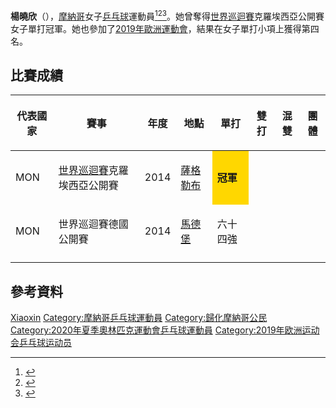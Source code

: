 {{noteTA|G1=Table Tennis}}
{{Infobox 乒乓球
| playername = 楊曉欣<br />Yang Xiaoxin
| image = 
| imagesize = 
| caption =
| fullname = 
| nicknames =
| nationality = {{MCO}}
| residence =
| playingstyle =
| equipment =
| hrank = 44（2015年5月）
| club =
| birthdate = {{birth date and age|1988|1|8}}
| birthplace = {{CHN}}[[北京|北京]]
| deathdate =
| deathplace =
| height = 
| weight = 
| medaltemplates =
}}

'''楊曉欣'''（{{bd|1988年|1月8日|c=Yang, Xiaoxin}}），[[摩納哥|摩納哥]]女子[[乒乓球|乒乓球]]運動員<ref>{{cite web|url=http://www.ittf.com/ittf_stats/stats_per_player.asp?player_id=112868|title=Stats Records - ITTF Statistics|deadurl=yes|archiveurl=https://web.archive.org/web/20140525234210/http://www.ittf.com/ittf_stats/stats_per_player.asp?player_id=112868|archivedate=2014-05-25}}</ref><ref>{{cite web|url=http://www.ittf.com/ittf_ranking/world_ranking_per_name.asp?Siniors=1&Player_ID=112868|title=World ranking Record for YANG Xiaoxin (MON)|deadurl=yes|archiveurl=https://web.archive.org/web/20140525233404/http://www.ittf.com/ittf_ranking/world_ranking_per_name.asp?Siniors=1&Player_ID=112868|archivedate=2014-05-25}}</ref><ref>{{cite web|url=http://www.ittfranking.com/cgi-bin/ttplayer.cgi?number=112868&lang=0&format=detailed|title=YANG Xiaoxin (MON) - ITTF Rankings|access-date=2014-05-24|archive-date=2014-05-25|archive-url=https://web.archive.org/web/20140525234055/http://www.ittfranking.com/cgi-bin/ttplayer.cgi?number=112868&lang=0&format=detailed|dead-url=no}}</ref>。她曾奪得[[國際桌總職業巡迴賽|世界巡迴賽]]克羅埃西亞公開賽女子單打冠軍。她也參加了[[2019年歐洲運動會|2019年歐洲運動會]]，結果在女子單打小項上獲得第四名。

== 比賽成績 ==
{|  class="wikitable sortable"
|- class="hintergrundfarbe6"
! 代表國家 !! 賽事 !! 年度 !! 地點 !! 單打 !! 雙打 !! 混雙 !! 團體   
|-
| MON || [[國際桌總職業巡迴賽|世界巡迴賽]]克羅埃西亞公開賽 || 2014 || [[薩格勒布|薩格勒布]] || style="background-color:gold;"|'''冠軍''' || || ||
|-
| MON || 世界巡迴賽德國公開賽 || 2014 || [[馬德堡|馬德堡]] || 六十四強 || || ||
|-
|}

== 參考資料 ==
{{reflist}}

{{Authority control}}
{{DEFAULTSORT:Yang, Xiaoxin}}
[[Category:楊姓|Xiaoxin]]
[[Category:摩納哥乒乓球運動員|Category:摩納哥乒乓球運動員]]
[[Category:歸化摩納哥公民|Category:歸化摩納哥公民]]
[[Category:2020年夏季奧林匹克運動會乒乓球運動員|Category:2020年夏季奧林匹克運動會乒乓球運動員]]
[[Category:2019年欧洲运动会乒乓球运动员|Category:2019年欧洲运动会乒乓球运动员]]